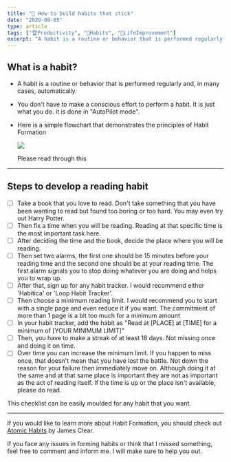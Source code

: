 ```yaml
---
title: "🍎 How to build habits that stick"
date: "2020-08-05"
type: article
tags: ["🏆Productivity", "🍎Habits", "🧬LifeImprovement"]
excerpt: "A habit is a routine or behavior that is performed regularly and, in many cases, automatically. You don't have"
---
```


## What is a habit?

- A habit is a routine or behavior that is performed regularly and, in many cases, automatically.
- You don't have to make a conscious effort to perform a habit. It is just what you do. it is done in "AutoPilot mode".
- Here is a simple flowchart that demonstrates the principles of Habit Formation

  <img
    src="https://firebasestorage.googleapis.com/v0/b/firescript-577a2.appspot.com/o/imgs%2Fapp%2FMrSikand%2FblxziVrdhi.png?alt=media&token=c28b4353-1800-4e0c-97dd-d1ba9e6cc670"
    className="img-fluid"
  />

  Please read through this

---

## Steps to develop a reading habit

- [ ] Take a book that you love to read. Don't take something that you have been wanting to read but found too boring or too hard. You may even try out Harry Potter.
- [ ] Then fix a time when you will be reading. Reading at that specific time is the most important task here.
- [ ] After deciding the time and the book, decide the place where you will be reading.
- [ ] Then set two alarms, the first one should be 15 minutes before your reading time and the second one should be at your reading time. The first alarm signals you to stop doing whatever you are doing and helps you to wrap up.
- [ ] After that, sign up for any habit tracker. I would recommend either 'Habitica' or 'Loop Habit Tracker'.
- [ ] Then choose a minimum reading limit. I would recommend you to start with a single page and even reduce it if you want. The commitment of more than 1 page is a bit too much for a minimum amount
- [ ] In your habit tracker, add the habit as "Read at [PLACE] at [TIME] for a minimum of [YOUR MINIMUM LIMIT]"
- [ ] Then, you have to make a streak of at least 18 days. Not missing once and doing it on time.
- [ ] Over time you can increase the minimum limit. If you happen to miss once, that doesn't mean that you have lost the battle. Not down the reason for your failure then immediately move on. Although doing it at the same and at that same place is important they are not as important as the act of reading itself. If the time is up or the place isn't available, please do read.

This checklist can be easily moulded for any habit that you want.

---

If you would like to learn more about Habit Formation, you should check out [Atomic Habits](https://www.amazon.com/Atomic-Habits-Proven-Build-Break/dp/0735211299/ref=sr_1_2?dchild=1&keywords=atomic&qid=1590737523&sr=8-2) by James Clear.

If you face any issues in forming habits or think that I missed something, feel free to comment and inform me. I will make sure to help you out.
